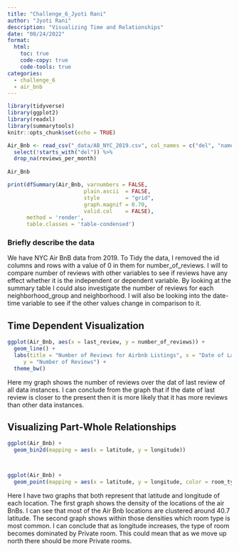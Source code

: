 ```yaml
---
title: "Challenge_6_Jyoti Rani"
author: "Jyoti Rani"
description: "Visualizing Time and Relationships"
date: "08/24/2022"
format:
  html:
    toc: true
    code-copy: true
    code-tools: true
categories:
  - challenge_6
  - air_bnb
---
```

```r
library(tidyverse)
library(ggplot2)
library(readxl)
library(summarytools)
knitr::opts_chunk$set(echo = TRUE)
```


```r
Air_Bnb <- read_csv("_data/AB_NYC_2019.csv", col_names = c("del", "name", "del", "host_name","neighbourhood_group", "neighbourhood", "latitude", "longitude", "room_type", "price", "minimum_nights", "number_of_reviews", "last_review", "reviews_per_month", "calculated_host_listings_count", "availability_365" ), skip=1) %>% 
  select(!starts_with("del")) %>%
  drop_na(reviews_per_month)
  
Air_Bnb

print(dfSummary(Air_Bnb, varnumbers = FALSE,
                        plain.ascii  = FALSE, 
                        style        = "grid", 
                        graph.magnif = 0.70, 
                        valid.col    = FALSE),
      method = 'render',
      table.classes = 'table-condensed')
```

### Briefly describe the data

We have NYC Air BnB data from 2019. To Tidy the data, I removed the id columns and rows with a value of 0 in them for number_of_reviews. I will to compare number of reviews with other variables to see if reviews have any effect whether it is the independent or dependent variable. By looking at the summary table I could also investigate the number of reviews for each neighborhood_group and neighborhood. I will also be looking into the date-time variable to see if the other values change in comparison to it.

## Time Dependent Visualization

```r
ggplot(Air_Bnb, aes(x = last_review, y = number_of_reviews)) +
  geom_line() + 
  labs(title = "Number of Reviews for Airbnb Listings", x = "Date of Last Review", 
     y = "Number of Reviews") + 
  theme_bw()


```

Here my graph shows the number of reviews over the dat of last review of all data instances. I can conclude from the graph that if the date of last review is closer to the present then it is more likely that it has more reviews than other data instances. 

## Visualizing Part-Whole Relationships


```r
ggplot(Air_Bnb) + 
  geom_bin2d(mapping = aes(x = latitude, y = longitude))



ggplot(Air_Bnb) + 
  geom_point(mapping = aes(x = latitude, y = longitude, color = room_type))
```

Here I have two graphs that both represent that latitude and longitude of each location. The first graph shows the density of the locations of the air BnBs. I can see that most of the Air Bnb locations are clustered around 40.7 latitude. The second graph shows within those densities which room type is most common. I can conclude that as longitude increases, the type of room becomes dominated by Private room. This could mean that as we move up north there should be more Private rooms.


